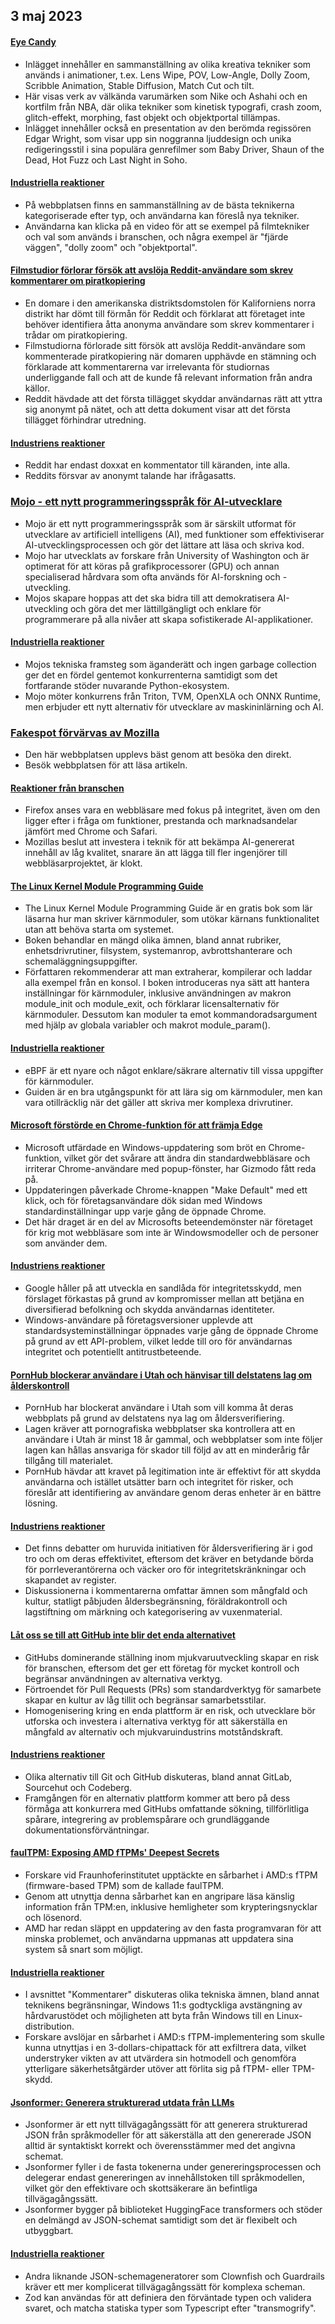 

<CallToAction />

<Steps>

## 3 maj 2023

#### [Eye Candy](https://eycndy.com)

- Inlägget innehåller en sammanställning av olika kreativa tekniker som används i animationer, t.ex. Lens Wipe, POV, Low-Angle, Dolly Zoom, Scribble Animation, Stable Diffusion, Match Cut och tilt.
- Här visas verk av välkända varumärken som Nike och Ashahi och en kortfilm från NBA, där olika tekniker som kinetisk typografi, crash zoom, glitch-effekt, morphing, fast objekt och objektportal tillämpas.
- Inlägget innehåller också en presentation av den berömda regissören Edgar Wright, som visar upp sin noggranna ljuddesign och unika redigeringsstil i sina populära genrefilmer som Baby Driver, Shaun of the Dead, Hot Fuzz och Last Night in Soho.

#### [Industriella reaktioner](http://news.ycombinator.com/item?id=35791575)

- På webbplatsen finns en sammanställning av de bästa teknikerna kategoriserade efter typ, och användarna kan föreslå nya tekniker.
- Användarna kan klicka på en video för att se exempel på filmtekniker och val som används i branschen, och några exempel är "fjärde väggen", "dolly zoom" och "objektportal".

#### [Filmstudior förlorar försök att avslöja Reddit-användare som skrev kommentarer om piratkopiering](https://arstechnica.com/tech-policy/2023/05/judge-wont-force-reddit-to-identify-anonymous-users-who-discussed-piracy/)

- En domare i den amerikanska distriktsdomstolen för Kaliforniens norra distrikt har dömt till förmån för Reddit och förklarat att företaget inte behöver identifiera åtta anonyma användare som skrev kommentarer i trådar om piratkopiering.
- Filmstudiorna förlorade sitt försök att avslöja Reddit-användare som kommenterade piratkopiering när domaren upphävde en stämning och förklarade att kommentarerna var irrelevanta för studiornas underliggande fall och att de kunde få relevant information från andra källor.
- Reddit hävdade att det första tillägget skyddar användarnas rätt att yttra sig anonymt på nätet, och att detta dokument visar att det första tillägget förhindrar utredning.

#### [Industriens reaktioner](http://news.ycombinator.com/item?id=35787080)

- Reddit har endast doxxat en kommentator till käranden, inte alla.
- Reddits försvar av anonymt talande har ifrågasatts.

### [Mojo - ett nytt programmeringsspråk för AI-utvecklare](https://www.modular.com/mojo)

- Mojo är ett nytt programmeringsspråk som är särskilt utformat för utvecklare av artificiell intelligens (AI), med funktioner som effektiviserar AI-utvecklingsprocessen och gör det lättare att läsa och skriva kod.
- Mojo har utvecklats av forskare från University of Washington och är optimerat för att köras på grafikprocessorer (GPU) och annan specialiserad hårdvara som ofta används för AI-forskning och -utveckling.
- Mojos skapare hoppas att det ska bidra till att demokratisera AI-utveckling och göra det mer lättillgängligt och enklare för programmerare på alla nivåer att skapa sofistikerade AI-applikationer.

#### [Industriella reaktioner](http://news.ycombinator.com/item?id=35790367)

- Mojos tekniska framsteg som äganderätt och ingen garbage collection ger det en fördel gentemot konkurrenterna samtidigt som det fortfarande stöder nuvarande Python-ekosystem.
- Mojo möter konkurrens från Triton, TVM, OpenXLA och ONNX Runtime, men erbjuder ett nytt alternativ för utvecklare av maskininlärning och AI.

### [Fakespot förvärvas av Mozilla](https://www.fakespot.com/post/fakespot-acquired-by-mozilla)

- Den här webbplatsen upplevs bäst genom att besöka den direkt.
- Besök webbplatsen för att läsa artikeln.

#### [Reaktioner från branschen](http://news.ycombinator.com/item?id=35789963)

- Firefox anses vara en webbläsare med fokus på integritet, även om den ligger efter i fråga om funktioner, prestanda och marknadsandelar jämfört med Chrome och Safari.
- Mozillas beslut att investera i teknik för att bekämpa AI-genererat innehåll av låg kvalitet, snarare än att lägga till fler ingenjörer till webbläsarprojektet, är klokt.

#### [The Linux Kernel Module Programming Guide](https://sysprog21.github.io/lkmpg/)

- The Linux Kernel Module Programming Guide är en gratis bok som lär läsarna hur man skriver kärnmoduler, som utökar kärnans funktionalitet utan att behöva starta om systemet.
- Boken behandlar en mängd olika ämnen, bland annat rubriker, enhetsdrivrutiner, filsystem, systemanrop, avbrottshanterare och schemaläggningsuppgifter.
- Författaren rekommenderar att man extraherar, kompilerar och laddar alla exempel från en konsol. I boken introduceras nya sätt att hantera inställningar för kärnmoduler, inklusive användningen av makron module_init och module_exit, och förklarar licensalternativ för kärnmoduler. Dessutom kan moduler ta emot kommandoradsargument med hjälp av globala variabler och makrot module_param().

#### [Industriella reaktioner](http://news.ycombinator.com/item?id=35782630)

- eBPF är ett nyare och något enklare/säkrare alternativ till vissa uppgifter för kärnmoduler.
- Guiden är en bra utgångspunkt för att lära sig om kärnmoduler, men kan vara otillräcklig när det gäller att skriva mer komplexa drivrutiner.

#### [Microsoft förstörde en Chrome-funktion för att främja Edge](https://gizmodo.com/microsoft-windows-google-chrome-feature-broken-edge-1850392901)

- Microsoft utfärdade en Windows-uppdatering som bröt en Chrome-funktion, vilket gör det svårare att ändra din standardwebbläsare och irriterar Chrome-användare med popup-fönster, har Gizmodo fått reda på.
- Uppdateringen påverkade Chrome-knappen "Make Default" med ett klick, och för företagsanvändare dök sidan med Windows standardinställningar upp varje gång de öppnade Chrome.
- Det här draget är en del av Microsofts beteendemönster när företaget för krig mot webbläsare som inte är Windowsmodeller och de personer som använder dem.

#### [Industriens reaktioner](http://news.ycombinator.com/item?id=35787707)

- Google håller på att utveckla en sandlåda för integritetsskydd, men förslaget förkastas på grund av kompromisser mellan att betjäna en diversifierad befolkning och skydda användarnas identiteter.
- Windows-användare på företagsversioner upplevde att standardsysteminställningar öppnades varje gång de öppnade Chrome på grund av ett API-problem, vilket ledde till oro för användarnas integritet och potentiellt antitrustbeteende.

#### [PornHub blockerar användare i Utah och hänvisar till delstatens lag om ålderskontroll](https://kslnewsradio.com/2003298/adult-website-pornhub-blocks-users-in-utah-from-accessing-the-site/)

- PornHub har blockerat användare i Utah som vill komma åt deras webbplats på grund av delstatens nya lag om åldersverifiering.
- Lagen kräver att pornografiska webbplatser ska kontrollera att en användare i Utah är minst 18 år gammal, och webbplatser som inte följer lagen kan hållas ansvariga för skador till följd av att en minderårig får tillgång till materialet.
- PornHub hävdar att kravet på legitimation inte är effektivt för att skydda användarna och istället utsätter barn och integritet för risker, och föreslår att identifiering av användare genom deras enheter är en bättre lösning.

#### [Industriens reaktioner](http://news.ycombinator.com/item?id=35786086)

- Det finns debatter om huruvida initiativen för åldersverifiering är i god tro och om deras effektivitet, eftersom det kräver en betydande börda för porrleverantörerna och väcker oro för integritetskränkningar och skapandet av register.
- Diskussionerna i kommentarerna omfattar ämnen som mångfald och kultur, statligt påbjuden åldersbegränsning, föräldrakontroll och lagstiftning om märkning och kategorisering av vuxenmaterial.

#### [Låt oss se till att GitHub inte blir det enda alternativet](https://blog.edwardloveall.com/lets-make-sure-github-doesnt-become-the-only-option)

- GitHubs dominerande ställning inom mjukvaruutveckling skapar en risk för branschen, eftersom det ger ett företag för mycket kontroll och begränsar användningen av alternativa verktyg.
- Förtroendet för Pull Requests (PRs) som standardverktyg för samarbete skapar en kultur av låg tillit och begränsar samarbetsstilar.
- Homogenisering kring en enda plattform är en risk, och utvecklare bör utforska och investera i alternativa verktyg för att säkerställa en mångfald av alternativ och mjukvaruindustrins motståndskraft.

#### [Industriens reaktioner](http://news.ycombinator.com/item?id=35787102)

- Olika alternativ till Git och GitHub diskuteras, bland annat GitLab, Sourcehut och Codeberg.
- Framgången för en alternativ plattform kommer att bero på dess förmåga att konkurrera med GitHubs omfattande sökning, tillförlitliga spårare, integrering av problemspårare och grundläggande dokumentationsförväntningar.

#### [faulTPM: Exposing AMD fTPMs' Deepest Secrets](https://arxiv.org/abs/2304.14717)

- Forskare vid Fraunhoferinstitutet upptäckte en sårbarhet i AMD:s fTPM (firmware-based TPM) som de kallade faulTPM.
- Genom att utnyttja denna sårbarhet kan en angripare läsa känslig information från TPM:en, inklusive hemligheter som krypteringsnycklar och lösenord.
- AMD har redan släppt en uppdatering av den fasta programvaran för att minska problemet, och användarna uppmanas att uppdatera sina system så snart som möjligt.

#### [Industriella reaktioner](http://news.ycombinator.com/item?id=35787195)

- I avsnittet "Kommentarer" diskuteras olika tekniska ämnen, bland annat teknikens begränsningar, Windows 11:s godtyckliga avstängning av hårdvarustödet och möjligheten att byta från Windows till en Linux-distribution.
- Forskare avslöjar en sårbarhet i AMD:s fTPM-implementering som skulle kunna utnyttjas i en 3-dollars-chipattack för att exfiltrera data, vilket understryker vikten av att utvärdera sin hotmodell och genomföra ytterligare säkerhetsåtgärder utöver att förlita sig på fTPM- eller TPM-skydd.

#### [Jsonformer: Generera strukturerad utdata från LLMs](https://github.com/1rgs/jsonformer)

- Jsonformer är ett nytt tillvägagångssätt för att generera strukturerad JSON från språkmodeller för att säkerställa att den genererade JSON alltid är syntaktiskt korrekt och överensstämmer med det angivna schemat.
- Jsonformer fyller i de fasta tokenerna under genereringsprocessen och delegerar endast genereringen av innehållstoken till språkmodellen, vilket gör den effektivare och skottsäkerare än befintliga tillvägagångssätt.
- Jsonformer bygger på biblioteket HuggingFace transformers och stöder en delmängd av JSON-schemat samtidigt som det är flexibelt och utbyggbart.

#### [Industriella reaktioner](http://news.ycombinator.com/item?id=35790092)

- Andra liknande JSON-schemageneratorer som Clownfish och Guardrails kräver ett mer komplicerat tillvägagångssätt för komplexa scheman.
- Zod kan användas för att definiera den förväntade typen och validera svaret, och matcha statiska typer som Typescript efter "transmogrify".

</Steps>
